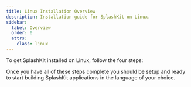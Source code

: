 ```yaml
---
title: Linux Installation Overview
description: Installation guide for SplashKit on Linux.
sidebar:
  label: Overview
  order: 0
  attrs:
    class: linux
---
```



To get SplashKit installed on Linux, follow the four steps:

<CardGrid>
  <LinkCard
    title="Install Command Line Tools"
    description="Step 1"
    href="/installation/linux/1-command-line-tools/"
  />
  <LinkCard
    title="Install Language Specific Tools"
    description="Step 2"
    href="/installation/linux/2-language-tools/"
  />
  <LinkCard
    title="Install SplashKit"
    description="Step 3"
    href="/installation/linux/3-splashkit/"
  />
  <LinkCard
    title="Install Visual Studio Code"
    description="Step 4"
    href="/installation/linux/4-vscode/"
  />
</CardGrid>

Once you have all of these steps complete you should be setup and ready to
start building SplashKit applications in the language of your choice.
